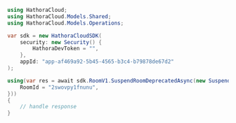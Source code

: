```csharp SuspendRoomDeprecated.cs
using HathoraCloud;
using HathoraCloud.Models.Shared;
using HathoraCloud.Models.Operations;

var sdk = new HathoraCloudSDK(
    security: new Security() {
        HathoraDevToken = "",
    },
    appId: "app-af469a92-5b45-4565-b3c4-b79878de67d2"
);

using(var res = await sdk.RoomV1.SuspendRoomDeprecatedAsync(new SuspendRoomDeprecatedRequest() {
    RoomId = "2swovpy1fnunu",
}))
{
    // handle response
}
```
